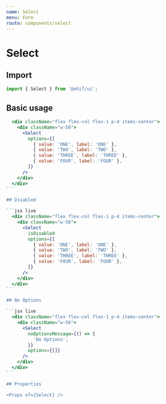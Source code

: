 ```yaml
---
name: Select
menu: Form
route: components/select
---
```



# Select

## Import

```javascript
import { Select } from '@ohif/ui';
```

## Basic usage

````jsx live
  <div className="flex flex-col flex-1 p-4 items-center">
    <div className="w-56">
      <Select
        options={[
          { value: 'ONE', label: 'ONE' },
          { value: 'TWO', label: 'TWO' },
          { value: 'THREE', label: 'THREE' },
          { value: 'FOUR', label: 'FOUR' },
        ]}
      />
    </div>
  </div>
```

## Disabled

```jsx live
  <div className="flex flex-col flex-1 p-4 items-center">
    <div className="w-56">
      <Select
        isDisabled
        options={[
          { value: 'ONE', label: 'ONE' },
          { value: 'TWO', label: 'TWO' },
          { value: 'THREE', label: 'THREE' },
          { value: 'FOUR', label: 'FOUR' },
        ]}
      />
    </div>
  </div>
```

## No Options

```jsx live
  <div className="flex flex-col flex-1 p-4 items-center">
    <div className="w-56">
      <Select
        noOptionsMessage={() => {
          'No Options';
        }}
        options={[]}
      />
    </div>
  </div>
```

## Properties

<Props of={Select} />
````
